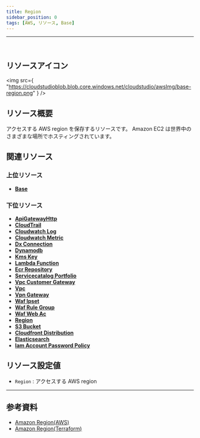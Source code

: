 ```yaml
---
title: Region
sidebar_position: 0
tags: [AWS, リソース, Base]
---
```


<hr />
<br />

## リソースアイコン

<img
    src={
        "https://cloudstudioblob.blob.core.windows.net/cloudstudio/awsImg/base-region.png"
    }
/>

## リソース概要

アクセスする AWS region を保存するリソースです。 Amazon EC2 は世界中のさまざまな場所でホスティングされています。

## 関連リソース

### 上位リソース

-   [**Base**](https://docs.cstudio.app/ja/docs/resource/aws/Base/)

### 下位リソース

-   [**ApiGatewayHttp**](https://docs.cstudio.app/ja/docs/resource/aws/ApiGatewayHttp/)
-   [**CloudTrail**](https://docs.cstudio.app/ja/docs/resource/aws/Cloudtrail/)
-   [**Cloudwatch Log**](https://docs.cstudio.app/ja/docs/resource/aws/Cloudwatch/Log)
-   [**Cloudwatch Metric**](https://docs.cstudio.app/ja/docs/resource/aws/Cloudwatch/Metric)
-   [**Dx Connection**](https://docs.cstudio.app/ja/docs/resource/aws/DirectConnect/DxConnection)
-   [**Dynamodb**](https://docs.cstudio.app/ja/docs/resource/aws/Dynamodb/)
-   [**Kms Key**](https://docs.cstudio.app/ja/docs/resource/aws/Kms/KmsKey)
-   [**Lambda Function**](https://docs.cstudio.app/ja/docs/resource/aws/Lambda/LambdaFunction)
-   [**Ecr Repository**](https://docs.cstudio.app/ja/docs/resource/aws/Ecr/EcrRepository)
-   [**Servicecatalog Portfolio**](https://docs.cstudio.app/ja/docs/resource/aws/Servicecatalog/ServicecatalogPortfolio)
-   [**Vpc Customer Gateway**](https://docs.cstudio.app/ja/docs/resource/aws/Vpc/CustomerGateway)
-   [**Vpc**](https://docs.cstudio.app/ja/docs/resource/aws/Vpc/)
-   [**Vpn Gateway**](https://docs.cstudio.app/ja/docs/resource/aws/Vpc/VpnGateway)
-   [**Waf Ipset**](https://docs.cstudio.app/ja/docs/resource/aws/Waf/WafIpset)
-   [**Waf Rule Group**](https://docs.cstudio.app/ja/docs/resource/aws/Waf/WafRuleGroup)
-   [**Waf Web Ac**](https://docs.cstudio.app/ja/docs/resource/aws/Waf/WafWebAcl)
-   [**Region**](https://docs.cstudio.app/ja/docs/resource/aws/Base/Region)
-   [**S3 Bucket**](https://docs.cstudio.app/ja/docs/resource/aws/S3/S3Bucket)
-   [**Cloudfront Distribution**](https://docs.cstudio.app/ja/docs/resource/aws/Cloudfront/CloudfrontDistribution)
-   [**Elasticsearch**](https://docs.cstudio.app/ja/docs/resource/aws/Elasticsearch/)
-   [**Iam Account Password Policy**](https://docs.cstudio.app/ja/docs/resource/aws/Iam/IamAccountPasswordPolicy)

## リソース設定値

-   `Region` : アクセスする AWS region

---

## 参考資料

-   [Amazon Region(AWS)](https://docs.aws.amazon.com/ko_kr/AWSEC2/latest/UserGuide/using-regions-availability-zones.html)
-   [Amazon Region(Terraform)](https://registry.terraform.io/providers/hashicorp/aws/latest/docs/data-sources/region)
